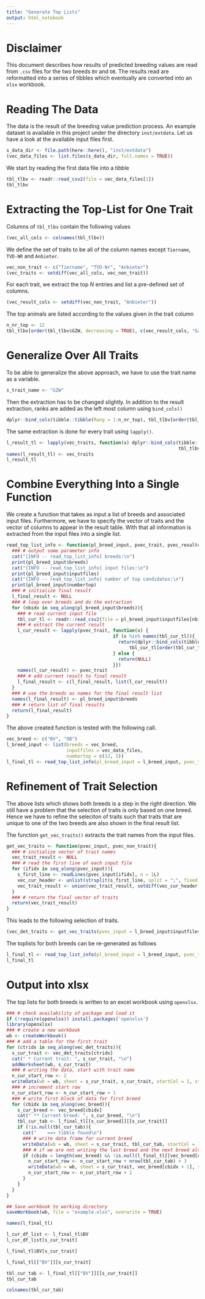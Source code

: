 ```yaml
---
title: "Generate Top Lists"
output: html_notebook
---
```



# Disclaimer
This document describes how results of predicted breeding values are read from `.csv` files for the two breeds `BV` and `OB`. The results read are reformatted into a series of tibbles which eventually are converted into an `xlsx` workbook. 



# Reading The Data
The data is the result of the breeding value prediction process. An example dataset is available in this project under the directory `inst/extdata`. Let us have a look at the available input files first.

```r
s_data_dir <- file.path(here::here(), "inst/extdata")
(vec_data_files <- list.files(s_data_dir, full.names = TRUE))
```

We start by reading the first data file into a tibble

```r
tbl_tlbv <- readr::read_csv2(file = vec_data_files[1])
tbl_tlbv
```



# Extracting the Top-List for One Trait
Columns of `tbl_tlbv` contain the following values

```r
(vec_all_cols <- colnames(tbl_tlbv))
```

We define the set of traits to be all of the column names except `Tiername`, `TVD-NR` and `Anbieter`. 

```r
vec_non_trait <- c("Tiername", "TVD-Nr", "Anbieter")
(vec_traits <- setdiff(vec_all_cols, vec_non_trait))
```

For each trait, we extract the top $N$ entries and list a pre-defined set of columns.

```r
(vec_result_cols <- setdiff(vec_non_trait, "Anbieter"))
```

The top animals are listed according to the values given in the trait column

```r
n_nr_top <- 12
tbl_tlbv[order(tbl_tlbv$GZW, decreasing = TRUE), c(vec_result_cols, "GZW")][1:n_nr_top,]
```



# Generalize Over All Traits
To be able to generalize the above approach, we have to use the trait name as a variable. 

```r
s_trait_name <- "GZW"
```

Then the extraction has to be changed slightly. In addition to the result extraction, ranks are added as the left most column using `bind_cols()`

```r
dplyr::bind_cols(tibble::tibble(Rang = 1:n_nr_top), tbl_tlbv[order(tbl_tlbv[[s_trait_name]], decreasing = TRUE), c(vec_result_cols, s_trait_name)][1:n_nr_top,])
```

The same extraction is done for every trait using `lapply()`.

```r
l_result_tl <- lapply(vec_traits, function(x) dplyr::bind_cols(tibble::tibble(Rang = 1:n_nr_top), 
                                                               tbl_tlbv[order(tbl_tlbv[[x]], decreasing = TRUE), c(vec_result_cols, x)][1:n_nr_top,]))
names(l_result_tl) <- vec_traits
l_result_tl
```



# Combine Everything Into a Single Function
We create a function that takes as input a list of breeds and associated input files. Furthermore, we have to specify the vector of traits and the vector of columns to appear in the result table. With that all information is extracted from the input files into a single list.

```r
read_top_list_info <- function(pl_breed_input, pvec_trait, pvec_resultcols){
  ### # output some parameter info
  cat("[INFO -- read_top_list_info] breeds:\n")
  print(pl_breed_input$breeds)
  cat("[INFO -- read_top_list_info] input files:\n")
  print(pl_breed_input$inputfiles)
  cat("[INFO -- read_top_list_info] number of top candidates:\n")
  print(pl_breed_input$numbertop)
  ### # initialize final result
  l_final_result <- NULL
  ### # loop over breeds and do the extraction
  for (nbidx in seq_along(pl_breed_input$breeds)){
    ### # read current input file
    tbl_cur_tl <- readr::read_csv2(file = pl_breed_input$inputfiles[nbidx])
    ### # extract the current result
    l_cur_result <- lapply(pvec_trait, function(x) {
                                       if (x %in% names(tbl_cur_tl)){
                                         return(dplyr::bind_cols(tibble::tibble(Rang = 1:pl_breed_input$numbertop[nbidx]), 
                                             tbl_cur_tl[order(tbl_cur_tl[[x]], decreasing = TRUE), c(pvec_resultcols, x)][1:pl_breed_input$numbertop[nbidx],]))
                                       } else {
                                         return(NULL)
                                       }})
    names(l_cur_result) <- pvec_trait
    ### # add current result to final result
    l_final_result <- c(l_final_result, list(l_cur_result))
  }
  ### # use the breeds as names for the final result list
  names(l_final_result) <- pl_breed_input$breeds
  ### # return list of final results
  return(l_final_result)
}
```

The above created function is tested with the following call. 

```r
vec_breed <- c("BV", "OB")
l_breed_input <- list(breeds = vec_breed,
                      inputfiles = vec_data_files,
                      numbertop = c(12, 5))
l_final_tl <- read_top_list_info(pl_breed_input = l_breed_input, pvec_trait = vec_traits, pvec_resultcols = vec_result_cols)
```


# Refinement of Trait Selection
The above lists which shows both breeds is a step in the right direction. We still have a problem that the selection of traits is only based on one breed. Hence we have to refine the seleciton of traits such that traits that are unique to one of the two breeds are also shown in the final result list.

The function `get_vec_traits()` extracts the trait names from the input files. 

```r
get_vec_traits <- function(pvec_input, pvec_non_trait){
  ### # initialize vector of trait names
  vec_trait_result <- NULL
  ### # read the first line of each input file
  for (ifidx in seq_along(pvec_input)){
    s_first_line <- readLines(pvec_input[ifidx], n = 1L)
    vec_cur_header <- unlist(strsplit(s_first_line, split = ";", fixed = TRUE))
    vec_trait_result <- union(vec_trait_result, setdiff(vec_cur_header, pvec_non_trait))
  }
  ### # return the final vector of traits
  return(vec_trait_result)
}
```


This leads to the following selection of traits. 

```r
(vec_det_traits <- get_vec_traits(pvec_input = l_breed_input$inputfiles, pvec_non_trait = vec_non_trait))
```

The toplists for both breeds can be re-generated as follows

```r
l_final_tl <- read_top_list_info(pl_breed_input = l_breed_input, pvec_trait = vec_det_traits, pvec_resultcols = vec_result_cols)
l_final_tl
```


# Output into xlsx
The top lists for both breeds is written to an excel workbook using `openxlsx`. 


```r
### # check availability of package and load it
if (!require(openxlsx)) install.packages('openxlsx')
library(openxlsx)
### # create a new workbook
wb <- createWorkbook()
### # add a table for the first trait
for (ctridx in seq_along(vec_det_traits)){
  s_cur_trait <- vec_det_traits[ctridx]
  cat(" * Current trait: ", s_cur_trait, "\n")
  addWorksheet(wb, s_cur_trait)
  ### # writing the data, start with trait name
  n_cur_start_row <- 2
  writeData(wb = wb, sheet = s_cur_trait, s_cur_trait, startCol = 1, startRow = n_cur_start_row)
  ### # increment start row
  n_cur_start_row <- n_cur_start_row + 1
  ### # write first block of data for first breed
  for (cbidx in seq_along(vec_breed)){
    s_cur_breed <- vec_breed[cbidx]
    cat(" ** Current breed: ", s_cur_breed, "\n")
    tbl_cur_tab <- l_final_tl[[s_cur_breed]][[s_cur_trait]]
    if (!is.null(tbl_cur_tab)){
      cat("    ==> tibble found\n")
      ### # write data frame for current breed
      writeData(wb = wb, sheet = s_cur_trait, tbl_cur_tab, startCol = 1, startRow = n_cur_start_row)
      ### # if we are not writing the last breed and the next breed also has toplist info, increment start row for second breed
      if (cbidx < length(vec_breed) && !is.null(l_final_tl[[vec_breed[cbidx+1]]][[s_cur_trait]])){
        n_cur_start_row <- n_cur_start_row + nrow(tbl_cur_tab) + 3
        writeData(wb = wb, sheet = s_cur_trait, vec_breed[cbidx + 1], startCol = 1, startRow = n_cur_start_row)
        n_cur_start_row <- n_cur_start_row + 2
      }
    }
  }
}

## Save workbook to working directory
saveWorkbook(wb, file = "example.xlsx", overwrite = TRUE)
```

```r
names(l_final_tl)
```

```r
l_cur_df_list <- l_final_tl$BV
l_cur_df_list[s_cur_trait]
```


```r
l_final_tl$BV[s_cur_trait]
```

```r
l_final_tl[["BV"]][s_cur_trait]
```

```r
tbl_cur_tab <- l_final_tl[["BV"]][[s_cur_trait]]
tbl_cur_tab
```

```r
colnames(tbl_cur_tab)
```

